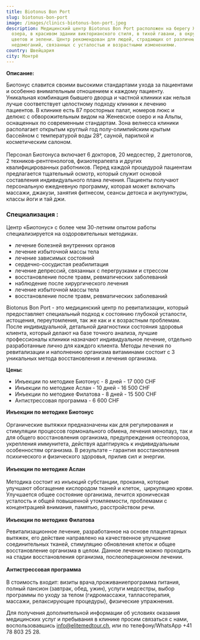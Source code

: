 ```yaml
---
title: Biotonus Bon Port
slug: biotonus-bon-port
image: /images/clinics-biotonus-bon-port.jpeg
description: Медицинский центр Biotonus Bon Port расположен на берегу Женевского
  озера, в красивом здании викторианского стиля, в тихой гавани, в окружении
  цветов и зелени. Центр рекомендован для людей, страдающих от различных
  недомоганий, связанных с усталостью и возрастными изменениями.
country: Швейцария
city: Монтрё
---
```


**Описание:**

Биотонус славится своими высокими стандартами ухода за пациентами и особенно внимательным отношением к каждому пациенту. Уникальная комбинация бывшего дворца и частной клиники как нельзя лучше соответствует целостному подходу клиники к лечению пациентов. В клинике есть 87 просторных палат, номеров люкс и делюкс с обворожительным видом на Женевское озеро и на Альпы, оснащенных по современным стандартам. Зона велнесса клиники располагает открытым круглый год полу-олимпийским крытым бассейном с температурой воды 28°, сауной, парилкой и косметическим салоном.\
\
Персонал Биотонуса включает 6 докторов, 20 медсестер, 2 диетологов, 2 техников-рентгенологов, физиотерапевта и других квалифицированных работников. Перед каждой процедурой пациентам предлагается тщательный осмотр, который служит основой составления индивидуального плана лечения. Пациенты получают персональную ежедневную программу, которая может включать массажи, джакузи, занятия фитнесом, сеансы детокса и акупунктуры, классы йоги и тай джи.

### Специализация :

Центр «Биотонус» с более чем 30-летним опытом работы специализируется на оздоровительных методиках.

- лечение болезней внутренних органов
- лечение избыточной массы тела
- лечение зависимых состояний
- сердечно-сосудистая реабилитация
- лечение депрессий, связанных с перегрузками и стрессом
- восстановление после травм, ревматических заболеваний
- наблюдение после хирургического лечения
- лечение избыточной массы тела
- восстановление после травм, ревматических заболеваний

Biotonus Bon Port - это медицинский центр по ревитализации, который предоставляет специальный подход к состоянию глубокой усталости, истощения, переутомления, так же как и к возрастным проблемам. После индивидуальной, детальной диагностики состояния здоровья клиента, который делают на базе точного анализа, лучшие профессионалы клиники назначают индивидуальное лечение, отдельно разработанные лично для каждого клиента. Методы лечения по ревитализации и наполнению организма витаминами состоит с 3 уникальных метода восстановления и лечения организма.

**Цены:**

- Инъекции по методике Биотонус - 8 дней - 17 000 CHF
- Инъекции по методике Аслан - 10 дней - 16 500 CHF
- Инъекции по методике Филатова - 8 дней - 15 500 CHF
- Антистрессовая программа - 6 600 CHF

**Инъекции по методике Биотонус**\
\
Органические вытяжки предназначены как для регулирования и стимуляции процессов гормонального обмена, лечения менопауз, так и для общего восстановления организма, предупреждения остеопороза, укрепления иммунитета, действуя адаптируясь к индивидуальным особенностям организма. В результате – гарантия восстановления психического и физического здоровья, прилив сил и энергии.\
\
**Инъекции по методике Аслан**\
\
Методика состоит из инъекций субстанции, прокаина, которые улучшают обогащение кислородом тканей и клеток,  циркуляцию крови. Улучшается общее состояние организма, лечится хроническая усталость и общей повышенной утомляемости, проблемами с концентрацией внимания, памятью, расстройством речи.\
\
**Инъекции по методике Филатова**

Ревитализационное лечение, разработанное на основе плацентарных вытяжек, его действие направлено на качественное улучшение соединительных тканей, стимуляцию обновления клеток и общее восстановление организма в целом. Данное лечение можно проходить на стадии восстановления организма, послеоперационном лечении.\
\
**Антистрессовая программа**\
\
В стоимость входит: визиты врача,проживаниепрограмма питания, полный пансион (завтрак, обед, ужин), услуги медсестры, выбор программы по уходу за телом (гидромассажи, талласотерапия, массажи, релаксирующие процедуры), физические упражнения.

Для получения дополнительной информации об условиях оказания медицинских услуг и пребывания в клинике просим связаться с нами, воспользовавшись [info@elitemedtour.ch](mailto:info@elitemedtour.ch), или по телефону/WhatsApp +41 78 803 25 28.
